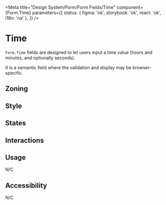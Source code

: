 

<Meta
	title="Design System/Form/Form Fields/Time"
	component={Form.Time}
	parameters={{
		status: { figma: 'ok', storybook: 'ok', react: 'ok', i18n: 'na' },
	}}
/>

# Time

`Form.Time` fields are designed to let users input a time value (hours and minutes, and optionally seconds).

It is a semantic field where the validation and display may be browser-specific.

## Zoning

<FigmaImage
	src="https://www.figma.com/file/qc8oUSyVJM67gSsbTShftt/%F0%9F%93%90-Zoning?node-id=245%3A219"
	alt="zoning image for inputs"
/>

## Style

## States

<Canvas>
	<Story story={Stories.Time} />
</Canvas>

## Interactions

## Usage

N/C

## Accessibility

N/C
